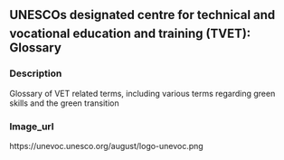 ## UNESCOs designated centre for technical and vocational education and training (TVET): Glossary
### Description

Glossary of VET related terms, including various terms regarding green skills and the green transition

### Image_url

https://unevoc.unesco.org/august/logo-unevoc.png

